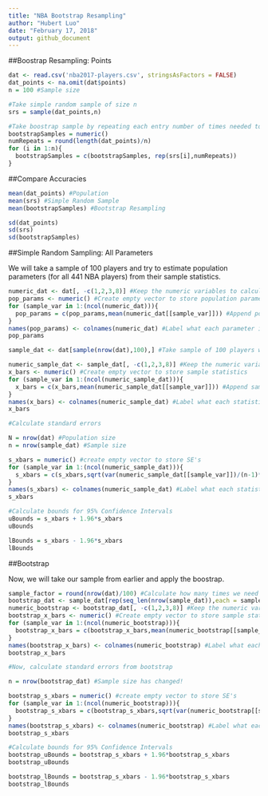```yaml
---
title: "NBA Bootstrap Resampling"
author: "Hubert Luo"
date: "February 17, 2018"
output: github_document
---
```


##Boostrap Resampling: Points

```r
dat <- read.csv('nba2017-players.csv', stringsAsFactors = FALSE)
dat_points <- na.omit(dat$points)
n = 100 #Sample size

#Take simple random sample of size n
srs = sample(dat_points,n)

#Take boostrap sample by repeating each entry number of times needed to approximate population
bootstrapSamples = numeric()
numRepeats = round(length(dat_points)/n)
for (i in 1:n){
  bootstrapSamples = c(bootstrapSamples, rep(srs[i],numRepeats))
}
```

##Compare Accuracies

```r
mean(dat_points) #Population 
mean(srs) #Simple Random Sample
mean(bootstrapSamples) #Bootstrap Resampling

sd(dat_points)
sd(srs)
sd(bootstrapSamples)
```

##Simple Random Sampling: All Parameters

We will take a sample of 100 players and try to estimate population parameters (for all 441 NBA players) from their sample statistics.

```r
numeric_dat <- dat[, -c(1,2,3,8)] #Keep the numeric variables to calculate population parameters
pop_params <- numeric() #Create empty vector to store population parameters
for (sample_var in 1:(ncol(numeric_dat))){
  pop_params = c(pop_params,mean(numeric_dat[[sample_var]])) #Append population parameters of each variable to previously created vector
}
names(pop_params) <- colnames(numeric_dat) #Label what each parameter is
pop_params

sample_dat <- dat[sample(nrow(dat),100),] #Take sample of 100 players without replacement

numeric_sample_dat <- sample_dat[, -c(1,2,3,8)] #Keep the numeric variables to calculate sample statistics
x_bars <- numeric() #Create empty vector to store sample statistics
for (sample_var in 1:(ncol(numeric_sample_dat))){
  x_bars = c(x_bars,mean(numeric_sample_dat[[sample_var]])) #Append sample statistic of each variable to previously created vector
}
names(x_bars) <- colnames(numeric_sample_dat) #Label what each statistic is 
x_bars

#Calculate standard errors

N = nrow(dat) #Population size
n = nrow(sample_dat) #Sample size

s_xbars = numeric() #create empty vector to store SE's
for (sample_var in 1:(ncol(numeric_sample_dat))){
  s_xbars = c(s_xbars,sqrt(var(numeric_sample_dat[[sample_var]])/(n-1)*((N-n)/N))) #Append SE of each variable to previously created vector
}
names(s_xbars) <- colnames(numeric_sample_dat) #Label what each statistic is 
s_xbars

#Calculate bounds for 95% Confidence Intervals
uBounds = s_xbars + 1.96*s_xbars
uBounds

lBounds = s_xbars - 1.96*s_xbars
lBounds
```

##Bootstrap 

Now, we will take our sample from earlier and apply the boostrap.

```r
sample_factor = round(nrow(dat)/100) #Calculate how many times we need to repeat each observation
bootstrap_dat <- sample_dat[rep(seq_len(nrow(sample_dat)),each = sample_factor),] #Repeats each row sample_factor number of times
numeric_bootstrap <- bootstrap_dat[, -c(1,2,3,8)] #Keep the numeric variables to calculate sample statistics
bootstrap_x_bars <- numeric() #Create empty vector to store sample statistics
for (sample_var in 1:(ncol(numeric_bootstrap))){
  bootstrap_x_bars = c(bootstrap_x_bars,mean(numeric_bootstrap[[sample_var]])) #Append sample statistic of each variable to previously created vector
}
names(bootstrap_x_bars) <- colnames(numeric_bootstrap) #Label what each statistic is 
bootstrap_x_bars

#Now, calculate standard errors from bootstrap

n = nrow(bootstrap_dat) #Sample size has changed!

bootstrap_s_xbars = numeric() #create empty vector to store SE's
for (sample_var in 1:(ncol(numeric_bootstrap))){
  bootstrap_s_xbars = c(bootstrap_s_xbars,sqrt(var(numeric_bootstrap[[sample_var]])/(n-1)*((N-n)/N))) #Append SE of each variable to previously created vector
}
names(bootstrap_s_xbars) <- colnames(numeric_bootstrap) #Label what each statistic is 
bootstrap_s_xbars

#Calculate bounds for 95% Confidence Intervals
bootstrap_uBounds = bootstrap_s_xbars + 1.96*bootstrap_s_xbars
bootstrap_uBounds

bootstrap_lBounds = bootstrap_s_xbars - 1.96*bootstrap_s_xbars
bootstrap_lBounds
```